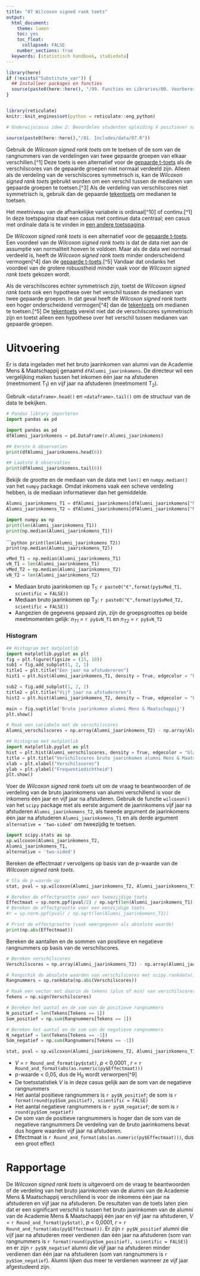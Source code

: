 ```yaml
---
title: "07 Wilcoxon signed rank toets"
output:
  html_document:
    theme: lumen
    toc: yes
    toc_float: 
      collapsed: FALSE 
    number_sections: true
  keywords: [statistisch handboek, studiedata]
---
```


<!-- ## CLOSEDBLOK: Functies.R -->
```r
library(here)
if (!exists("Substitute_var")) {
  ## Installeer packages en functies
  source(paste0(here::here(), "/99. Functies en Libraries/00. Voorbereidingen.R"), echo = FALSE)
}
```
<!-- ## /CLOSEDBLOK: Functies.R -->

<style>
`r htmltools::includeHTML(paste0(here::here(),"/01. Includes/css/Stylesheet_SHHO.css"))`
</style>

<!-- ## CLOSEDBLOK: Header.R -->
```r
```
<!-- ## /CLOSEDBLOK: Header.R -->

<!-- ## CLOSEDBLOK: Reticulate.py -->
```r
library(reticulate)
knitr::knit_engines$set(python = reticulate::eng_python)
```
<!-- ## /CLOSEDBLOK: Reticulate.py -->


```r
# Onderwijscasus idee 2: Beoordelen studenten opleiding X positiever nadat ze met hun tutor hebben gesproken?
```

<!-- ## OPENBLOK: Data-aanmaken.py -->
```r
source(paste0(here::here(),"/01. Includes/data/07.R"))
```
<!-- ## /OPENBLOK: Data-aanmaken.py -->

<!-- ## TEKSTBLOK: link1.py-->
Gebruik de *Wilcoxon signed rank toets* om te toetsen of de som van de rangnummers van de verdelingen van twee gepaarde groepen van elkaar verschillen.[^1] Deze toets is een alternatief voor de [gepaarde t-toets](02-Gepaarde-t-toets-Python.html) als de verschilscores van de gepaarde groepen niet normaal verdeeld zijn. Alleen als de verdeling van de verschilscores symmetrisch is, kan de *Wilcoxon signed rank toets* gebruikt worden om een verschil tussen de medianen van gepaarde groepen te toetsen.[^3] Als de verdeling van verschilscores niet symmetrisch is, gebruik dan de gepaarde [tekentoets](27-Tekentoets-II-Python.html) om medianen te toetsen.
<!-- ## /TEKSTBLOK: link1.py-->

<!-- ## TEKSTBLOK: link2.py-->
Het meetniveau van de afhankelijke variabele is ordinaal[^10] of continu.[^1] In deze toetspagina staat een casus met continue data centraal; een casus met ordinale data is te vinden in [een andere toetspagina](22-Wilcoxon-signed-rank-toets-II-Python.html).

De *Wilcoxon signed rank toets* is een alternatief voor de [gepaarde t-toets](02-Gepaarde-t-toets-Python.html). Een voordeel van de *Wilcoxon signed rank toets* is dat de data niet aan de assumptie van normaliteit hoeven te voldoen. Maar als de data wel normaal verdeeld is, heeft de *Wilcoxon signed rank toets* minder onderscheidend vermogen[^4] dan de [gepaarde t-toets](02-Gepaarde-t-toets-Python.html).[^5] Vandaar dat ondanks het voordeel van de grotere robuustheid minder vaak voor de *Wilcoxon signed rank toets* gekozen wordt. 
<!-- ## /TEKSTBLOK: link2.py-->

<!-- ## TEKSTBLOK: link3.R-->
Als de verschilscores echter symmetrisch zijn, toetst de *Wilcoxon signed rank toets* ook een hypothese over het verschil tussen de medianen van twee gepaarde groepen. In dat geval heeft de *Wilcoxon signed rank toets* een hoger onderscheidend vermogen[^4] dan de [tekentoets](06-Tekentoets-Python.html) om medianen te toetsen.[^5] De [tekentoets](06-Tekentoets-Python.html) vereist niet dat de verschilscores symmetrisch zijn en toetst alleen een hypothese over het verschil tussen medianen van gepaarde groepen.
<!-- ## /TEKSTBLOK: link3.R-->


# Uitvoering
<!-- ## TEKSTBLOK: Dataset-inladen.py-->
Er is data ingeladen met het bruto jaarinkomen van alumni van de Academie Mens & Maatschappij genaamd `dfAlumni_jaarinkomens`. De directeur wil een vergelijking maken tussen het inkomen één jaar na afstuderen (meetmoment T~1~) en vijf jaar na afstuderen (meetmoment T~2~).
<!-- ## /TEKSTBLOK: Dataset-inladen.py-->

<!-- ## TEKSTBLOK: Data-bekijken.py -->
Gebruik `<dataframe>.head()` en `<dataframe>.tail()` om de structuur van de data te bekijken.
<!-- ## /TEKSTBLOK: Data-bekijken.py -->

<!-- ## OPENBLOK: Data-bekijken.py -->
```python
# Pandas library importeren
import pandas as pd
```
```python
import pandas as pd
dfAlumni_jaarinkomens = pd.DataFrame(r.Alumni_jaarinkomens)
```

```python
## Eerste 6 observaties
print(dfAlumni_jaarinkomens.head(6))
```

```python
## Laatste 6 observaties
print(dfAlumni_jaarinkomens.tail(6))
```
<!-- ## /OPENBLOK: Data-bekijken.py -->

<!-- ## TEKSTBLOK: Data-beschrijven.py-->
Bekijk de grootte en de mediaan  van de data met `len()` en `numpy.median()` van het `numpy` package. Omdat inkomens vaak een scheve verdeling hebben, is de mediaan informatiever dan het gemiddelde.
<!-- ## /TEKSTBLOK: Data-beschrijven.py-->

<!-- ## OPENBLOK: Data-selecteren.py -->
```python
Alumni_jaarinkomens_T1 = dfAlumni_jaarinkomens[dfAlumni_jaarinkomens["Meetmoment"] == "T1"]["Inkomen"]
Alumni_jaarinkomens_T2 = dfAlumni_jaarinkomens[dfAlumni_jaarinkomens["Meetmoment"] == "T2"]["Inkomen"]
```
<!-- ## /OPENBLOK: Data-selecteren.py -->


<!-- ## OPENBLOK: Data-beschrijven-1.py -->
```python
import numpy as np
print(len(Alumni_jaarinkomens_T1))
print(np.median(Alumni_jaarinkomens_T1))
```
<!-- ## /OPENBLOK: Data-beschrijven-1.py -->

<!-- ## OPENBLOK: Data-beschrijven-2.py -->
``````python
print(len(Alumni_jaarinkomens_T2))
print(np.median(Alumni_jaarinkomens_T2))
```
<!-- ## /OPENBLOK: Data-beschrijven-2.py -->

<!-- ## CLOSEDBLOK: Data-beschrijven-2.py -->
```python
vMed_T1 = np.median(Alumni_jaarinkomens_T1)
vN_T1 = len(Alumni_jaarinkomens_T1)
vMed_T2 = np.median(Alumni_jaarinkomens_T2)
vN_T2 = len(Alumni_jaarinkomens_T2)
```
<!-- ## /CLOSEDBLOK: Data-beschrijven-2.py -->

<!-- ## TEKSTBLOK: Data-beschrijven3.py-->

* Mediaan bruto jaarinkomen op T~1~: `r paste0("€",format(py$vMed_T1, scientific = FALSE))` 
* Mediaan bruto jaarinkomen op T~2~: `r paste0("€",format(py$vMed_T2, scientific = FALSE))` 
* Aangezien de gegevens gepaard zijn, zijn de groepsgroottes op beide meetmomenten gelijk: *n~T1~* = `r py$vN_T1` en *n~T2~* = `r py$vN_T2`

<!-- ## /TEKSTBLOK: Data-beschrijven3.py-->





### Histogram
<!-- ## OPENBLOK: Histogram1.py -->
```python
## Histogram met matplotlib
import matplotlib.pyplot as plt
fig = plt.figure(figsize = (15, 10))
sub1 = fig.add_subplot(1, 2, 1)
title1 = plt.title("Een jaar na afstudereren")
hist1 = plt.hist(Alumni_jaarinkomens_T1, density = True, edgecolor = "black", bins = 29)

sub2 = fig.add_subplot(1, 2, 2)
title2 = plt.title("Vijf jaar na afstudereren")
hist2 = plt.hist(Alumni_jaarinkomens_T2, density = True, edgecolor = "black", bins = 31)

main = fig.suptitle('Bruto jaarinkomen alumni Mens & Maatschappij')
plt.show()
```
<!-- ## /OPENBLOK: Histogram1.py -->

<!-- ## OPENBLOK: Histogram2.py -->
```python
# Maak een variabele met de verschilscores
Alumni_verschilscores = np.array(Alumni_jaarinkomens_T2) - np.array(Alumni_jaarinkomens_T1)

## Histogram met matplotlib
import matplotlib.pyplot as plt
hist = plt.hist(Alumni_verschilscores, density = True, edgecolor = "black", bins = 9)
title = plt.title("Verschilscores bruto jaarinkomen alumni Mens & Maatschappij")
xlab = plt.xlabel("Verschilscores")
ylab = plt.ylabel("Frequentiedichtheid")
plt.show()

```
<!-- ## /OPENBLOK: Histogram2.py -->


<!-- ## TEKSTBLOK: Wilcoxon-signed-rank-toets.py -->
Voer de *Wilcoxon signed rank toets* uit om de vraag te beantwoorden of de verdeling van de bruto jaarinkomens van alumni verschillend is voor de inkomens één jaar en vijf jaar na afstuderen. Gebruik de functie `wilcoxon()` van het `scipy` package met als eerste argument de jaarinkomens vijf jaar na afstuderen `Alumni_jaarinkomens_T2`, als tweede argument de jaarinkomens één jaar na afstuderen `Alumni_jaarinkomens_T1` en als derde argument `alternative = 'two-sided'` om tweezijdig te toetsen.
<!-- ## /TEKSTBLOK: Wilcoxon-signed-rank-toets.py -->


<!-- ## OPENBLOK: Wilcoxon-signed-rank-toets.py -->
```python
import scipy.stats as sp
sp.wilcoxon(Alumni_jaarinkomens_T2, 
Alumni_jaarinkomens_T1,
alternative = 'two-sided')
```
<!-- ## /OPENBLOK: Wilcoxon-signed-rank-toets.py -->


<!-- ## OPENBLOK: Wilcoxon-signed-rank-toets2.py -->
Bereken de effectmaat *r* vervolgens op basis van de p-waarde van de *Wilcoxon signed rank toets*.
```python
# Sla de p-waarde op
stat, pval = sp.wilcoxon(Alumni_jaarinkomens_T2, Alumni_jaarinkomens_T1, alternative = 'two-sided')

# Bereken de effectgrootte voor een tweezijdige toets
Effectmaat = sp.norm.ppf(pval/2) / np.sqrt(len(Alumni_jaarinkomens_T1))
# Bereken de effectgrootte voor een eenzijdige toets
#r = sp.norm.ppf(pval) / np.sqrt(len(Alumni_jaarinkomens_T1))

# Print de effectgrootte (vaak weergegeven als absolute waarde)
print(np.abs(Effectmaat))

```
<!-- ## /OPENBLOK: Wilcoxon-signed-rank-toets2.py -->

Bereken de aantallen en de sommen van positieve en negatieve rangnummers op basis van de verschilscores.

<!-- ## OPENBLOK: Wilcoxon-signed-rank-toets3.py -->
```python
# Bereken verschilscores
Verschilscores = np.array(Alumni_jaarinkomens_T2) - np.array(Alumni_jaarinkomens_T1)

# Rangschik de absolute waarden van verschilscores met scipy.rankdata()
Rangnummers = sp.rankdata(np.abs(Verschilscores))

# Maak een vector met daarin de tekens (plus of min) van verschilscores) met numpy.sign()
Tekens = np.sign(Verschilscores)

# Bereken het aantal en de som van de positieve rangnummers
N_positief = len(Tekens[Tekens == 1])
Som_positief = np.sum(Rangnummers[Tekens == 1])

# Bereken het aantal en de som van de negatieve rangnummers
N_negatief = len(Tekens[Tekens == -1])
Som_negatief = np.sum(Rangnummers[Tekens == -1])
```
<!-- ## /OPENBLOK: Wilcoxon-signed-rank-toets3.py -->


<!-- ## CLOSEDBLOK: Wilcoxon-signed-rank-toets.py -->
```python
stat, pval = sp.wilcoxon(Alumni_jaarinkomens_T2, Alumni_jaarinkomens_T1, alternative = 'two-sided')
```
<!-- ## /CLOSEDBLOK: Wilcoxon-signed-rank-toets.py -->

<!-- ## TEKSTBLOK: Wilcoxon-signed-rank-toets4.py -->
* *V* = `r Round_and_format(py$stat)`, *p* < 0,0001 , *r* = `r Round_and_format(abs(as.numeric(py$Effectmaat)))`
* p-waarde < 0,05, dus de H~0~ wordt verworpen[^9]
* De toetsstatistiek *V* is in deze casus gelijk aan de som van de negatieve rangnummers
* Het aantal positieve rangnummers is `r py$N_positief`; de som is `r format(round(py$Som_positief), scientific = FALSE)`
* Het aantal negatieve rangnummers is `r py$N_negatief`; de som is `r round(py$Som_negatief)`
* De som van de positieve rangnummers is hoger dan de som van de negatieve rangnummers De verdeling van de bruto jaarinkomens bevat dus hogere waarden vijf jaar na afstuderen.
* Effectmaat is `r Round_and_format(abs(as.numeric(py$Effectmaat)))`, dus een groot effect

<!-- ## /TEKSTBLOK: Wilcoxon-signed-rank-toets4.py -->

# Rapportage
<!-- ## TEKSTBLOK: Rapportage.py -->
De *Wilcoxon signed rank toets* is uitgevoerd om de vraag te beantwoorden of de verdeling van het bruto jaarinkomen van de alumni van de Academie Mens & Maatschappij verschillend is voor de inkomens één jaar na afstuderen en vijf jaar na afstuderen. De resultaten van de toets laten zien dat er een significant verschil is tussen het bruto jaarinkomen van de alumni van de Academie Mens & Maatschappij één jaar en vijf jaar na afstuderen, *V* = `r Round_and_format(py$stat)`, *p* < 0,0001, *r* = `r Round_and_format(abs(py$Effectmaat))`. Er zijn `r py$N_positief` alumni die vijf jaar na afstuderen meer verdienen dan één jaar na afstuderen (som van rangnummers is `r format(round(py$Som_positief), scientific = FALSE)`) en er zijn `r py$N_negatief` alumni die vijf jaar na afstuderen minder verdienen dan één jaar na afstuderen (som van rangnummers is `r py$Som_negatief`). Alumni lijken dus meer te verdienen wanneer ze vijf jaar afgestudeerd zijn.
<!-- ## /TEKSTBLOK: Rapportage.py -->


